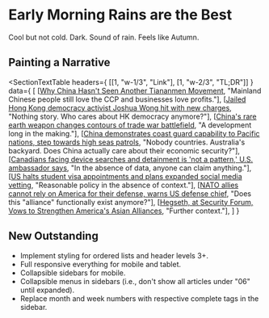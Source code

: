 
#   Early Morning Rains are the Best

Cool but not cold. Dark. Sound of rain. Feels like Autumn.

##  Painting a Narrative

<SectionTextTable 
    headers={ [[1, "w-1/3", "Link"], [1, "w-2/3", "TL;DR"]] } 
    data={ [
        [<a href="https://foreignpolicy.com/2025/06/04/tiananmen-june-protest-china-censorship-online">Why China Hasn't Seen Another Tiananmen Movement</a>, "Mainland Chinese people still love the CCP and businesses love profits."], 
        [<a href="https://www.theguardian.com/world/2025/jun/07/jailed-hong-kong-democracy-activist-joshua-wong-hit-with-new-charges">Jailed Hong Kong democracy activist Joshua Wong hit with new charges</a>, "Nothing story. Who cares about HK democracy anymore?"], 
        [<a href="https://www.reuters.com/world/china/chinas-rare-earth-weapon-changes-contours-trade-war-battlefield-2025-06-06">China's rare earth weapon changes contours of trade war battlefield</a>, "A development long in the making."], 
        [<a href="https://www.reuters.com/en/china-demonstrates-coast-guard-capability-pacific-nations-step-towards-high-seas-2025-06-06">China demonstrates coast guard capability to Pacific nations, step towards high seas patrols</a>, "Nobody countries. Australia's backyard. Does China actually care about their economic security?"], 
        [<a href="https://www.reddit.com/r/worldnews/comments/1l5pjs9/canadians_facing_device_searches_and_detainment">Canadians facing device searches and detainment is 'not a pattern,' U.S. ambassador says</a>, "In the absence of data, anyone can claim anything."], 
        [<a href="https://www.bbc.com/news/articles/cy75eenl46eo">US halts student visa appointments and plans expanded social media vetting</a>, "Reasonable policy in the absence of context."], 
        [<a href="https://www.reddit.com/r/worldnews/comments/1l3urbx/nato_allies_cannot_rely_on_america_for_their">NATO allies cannot rely on America for their defense, warns US defense chief</a>, "Does this \"alliance\" functionally exist anymore?"], 
        [<a href="https://www.nytimes.com/2025/05/31/world/asia/hegseth-security-allies-china.html">Hegseth, at Security Forum, Vows to Strengthen America's Asian Alliances</a>, "Further context."], 
    ] }
></SectionTextTable>

##  New Outstanding

-   Implement styling for ordered lists and header levels 3+.
-   Full responsive everything for mobile and tablet.
-   Collapsible sidebars for mobile.
-   Collapsible menus in sidebars (i.e., don't show all articles under "06" until expanded).
-   Replace month and week numbers with respective complete tags in the sidebar.